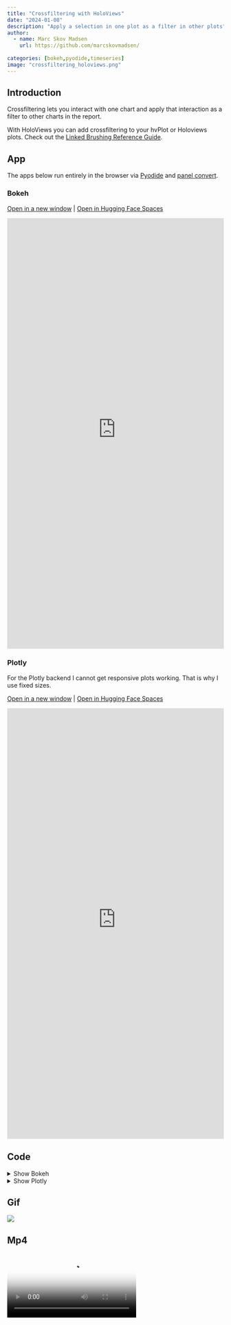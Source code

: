 ```yaml
---
title: "Crossfiltering with HoloViews"
date: "2024-01-08"
description: "Apply a selection in one plot as a filter in other plots"
author:
  - name: Marc Skov Madsen
    url: https://github.com/marcskovmadsen/
    
categories: [bokeh,pyodide,timeseries]
image: "crossfiltering_holoviews.png"
---
```


## Introduction

Crossfiltering lets you interact with one chart and apply that interaction as a filter to other charts in the report. 

With HoloViews you can add crossfiltering to your hvPlot or Holoviews plots. Check out the [Linked Brushing Reference Guide](http://holoviews.org/user_guide/Linked_Brushing.html).

## App

The apps below run entirely in the browser via [Pyodide](https://pyodide.org) and [panel convert](https://panel.holoviz.org/how_to/wasm/convert.html).

### Bokeh

<a href="https://awesome-panel-crossfiltering-holoviews.static.hf.space/crossfiltering_holoviews_bokeh.html" target="_blank">Open in a new window</a> | <a href="https://huggingface.co/spaces/awesome-panel/crossfiltering_holoviews" target="_blank">Open in Hugging Face Spaces</a>

<iframe
	src="https://awesome-panel-crossfiltering-holoviews.static.hf.space/crossfiltering_holoviews_bokeh.html"
	frameborder="0"
	style="width:100%;height:1000px"
></iframe>

### Plotly

For the Plotly backend I cannot get responsive plots working. That is why I use fixed sizes.

<a href="https://awesome-panel-crossfiltering-holoviews.static.hf.space/crossfiltering_holoviews_plotly.html" target="_blank">Open in a new window</a> | <a href="https://huggingface.co/spaces/awesome-panel/crossfiltering_holoviews" target="_blank">Open in Hugging Face Spaces</a>

<iframe
	src="https://awesome-panel-crossfiltering-holoviews.static.hf.space/crossfiltering_holoviews_plotly.html"
	frameborder="0"
	style="width:100%;height:1000px"
></iframe>

## Code

<details>
<summary>Show Bokeh</summary>
```.python
```
</details>

<details>
<summary>Show Plotly</summary>
```.python
```
</details>

## Gif

<img src="https://cdn.awesome-panel.org/resources/crossfiltering_holoviews/crossfiltering_holoviews.gif"></img>

## Mp4

<video poster="https://cdn.awesome-panel.org/resources/crossfiltering_holoviews/crossfiltering_holoviews.png" controls>
  <source src="https://cdn.awesome-panel.org/resources/crossfiltering_holoviews/crossfiltering_holoviews.mp4" type="video/mp4">
  Your browser does not support HTML video.
</video>

## Png

<img src="https://cdn.awesome-panel.org/resources/crossfiltering_holoviews/crossfiltering_holoviews.png"></img>

## Social

Please share on social media. Thanks.

<a href="https://x.com/awesome_panel/status/1744617221505134854?s=20" target="_blank"><i class="bi bi-twitter"></i></a> <a href="https://www.linkedin.com/posts/awesome-panel-org_python-dataviz-datascience-activity-7150383525836267520-UuTy" target="_blank"><i class="bi bi-linkedin"></i></a>
